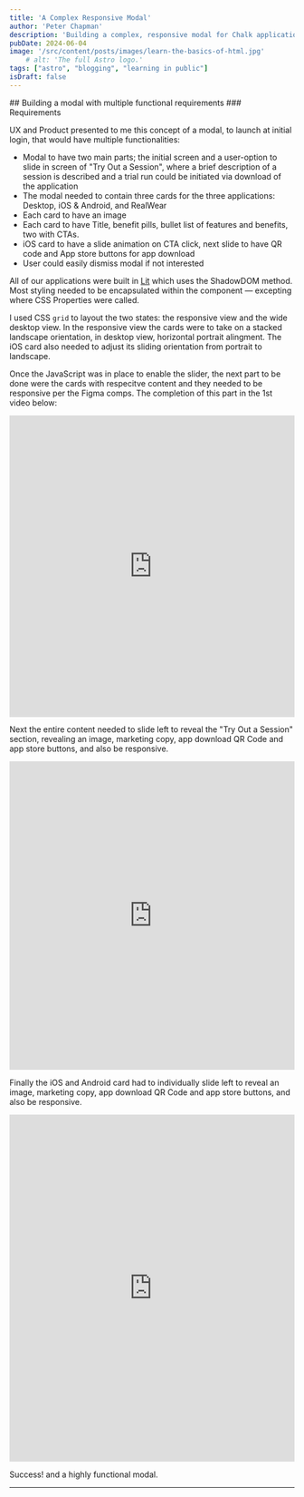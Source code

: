 ```yaml
---
title: 'A Complex Responsive Modal'
author: 'Peter Chapman'
description: 'Building a complex, responsive modal for Chalk application downloads.'
pubDate: 2024-06-04
image: '/src/content/posts/images/learn-the-basics-of-html.jpg'
    # alt: 'The full Astro logo.'
tags: ["astro", "blogging", "learning in public"]
isDraft: false
---
```



<Picture src={brianHead} alt="great fun back then" format="avif" />
## Building a modal with multiple functional requirements
### Requirements

UX and Product presented to me this concept of a modal, to launch at initial login, that would have multiple functionalities:
* Modal to have two main parts; the initial screen and a user-option to slide in screen of "Try Out a Session", where a brief description of a session is described and a trial run could be initiated via download of the application
* The modal needed to contain three cards for the three applications: Desktop, iOS &amp; Android, and RealWear
* Each card to have an image 
* Each card to have Title, benefit pills, bullet list of features and benefits, two with CTAs.
* iOS card to have a slide animation on CTA click, next slide to have QR code and App store buttons for app download
* User could easily dismiss modal if not interested

All of our applications were built in [Lit](https://lit.dev/) which uses the ShadowDOM method. Most styling needed to be encapsulated within the component &mdash; excepting where CSS Properties were called. 

I used CSS `grid` to layout the two states: the responsive view and the wide desktop view. In the responsive view the cards were to take on a stacked landscape orientation, in desktop view, horizontal portrait alingment. The iOS card also needed to adjust its sliding orientation from portrait to landscape.

Once the JavaScript was in place to enable the slider, the next part to be done were the cards with respecitve content and they needed to be responsive per the Figma comps. The completion of this part in the 1st video below:

<div class="video-player" style="padding:105.49% 0 0 0;position:relative;"><iframe src="https://player.vimeo.com/video/943059317?badge=0&amp;autopause=0&amp;player_id=0&amp;app_id=58479" frameborder="0" allow="autoplay; fullscreen; picture-in-picture; clipboard-write" style="position:absolute;top:0;left:0;width:100%;height:100%;" title="Onboarding Modal, Initial Structure"></iframe></div><script src="https://player.vimeo.com/api/player.js"></script>

Next the entire content needed to slide left to reveal the "Try Out a Session" section, revealing an image, marketing copy, app download QR Code and app store buttons, and also be responsive. 

<div class="video-player" style="padding:107.9% 0 0 0;position:relative;"><iframe src="https://player.vimeo.com/video/943059920?badge=0&amp;autopause=0&amp;player_id=0&amp;app_id=58479" frameborder="0" allow="autoplay; fullscreen; picture-in-picture; clipboard-write" style="position:absolute;top:0;left:0;width:100%;height:100%;" title="Onboarding Modal - Try Out a Session Slider"></iframe></div><script src="https://player.vimeo.com/api/player.js"></script>

Finally the iOS and Android card had to individually slide left to reveal an image, marketing copy, app download QR Code and app store buttons, and also be responsive.
<div class="video-player" style="padding:121.36% 0 0 0;position:relative;"><iframe src="https://player.vimeo.com/video/943058024?h=0a536189b0&portrait=0" style="position:absolute;top:0;left:0;width:100%;height:100%;" frameborder="0" allow="autoplay; fullscreen; picture-in-picture" allowfullscreen></iframe></div><script src="https://player.vimeo.com/api/player.js"></script>

Success! and a highly functional modal.


---
